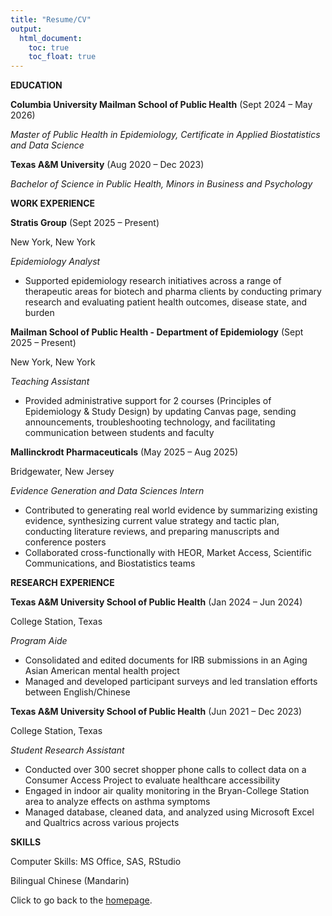 ```yaml
---
title: "Resume/CV"
output: 
  html_document:
    toc: true
    toc_float: true
---
```


**EDUCATION**

**Columbia University Mailman School of Public Health** (Sept 2024 – May 2026)

*Master of Public Health in Epidemiology, Certificate in Applied Biostatistics and Data Science*

**Texas A&M University** (Aug 2020 – Dec 2023)

*Bachelor of Science in Public Health, Minors in Business and Psychology*	


**WORK EXPERIENCE**

**Stratis Group** (Sept 2025 – Present)

New York, New York

*Epidemiology Analyst*

* Supported epidemiology research initiatives across a range of therapeutic areas for biotech and pharma clients by conducting primary research and evaluating patient health outcomes, disease state, and burden

**Mailman School of Public Health - Department of Epidemiology**	(Sept 2025 – Present)

New York, New York

*Teaching Assistant*

* Provided administrative support for 2 courses (Principles of Epidemiology & Study Design) by updating Canvas page, sending announcements, troubleshooting technology, and facilitating communication between students and faculty

**Mallinckrodt Pharmaceuticals** (May 2025 – Aug 2025)

Bridgewater, New Jersey 

*Evidence Generation and Data Sciences Intern*

* Contributed to generating real world evidence by summarizing existing evidence, synthesizing current value strategy and tactic plan, conducting literature reviews, and preparing manuscripts and conference posters
* Collaborated cross-functionally with HEOR, Market Access, Scientific Communications, and Biostatistics teams 


**RESEARCH EXPERIENCE**

**Texas A&M University School of Public Health** (Jan 2024 – Jun 2024)

College Station, Texas

*Program Aide* 

* Consolidated and edited documents for IRB submissions in an Aging Asian American mental health project 
* Managed and developed participant surveys and led translation efforts between English/Chinese 


**Texas A&M University School of Public Health**  (Jun 2021 – Dec 2023)

College Station, Texas

*Student Research Assistant*

* Conducted over 300 secret shopper phone calls to collect data on a Consumer Access Project to evaluate healthcare accessibility 
* Engaged in indoor air quality monitoring in the Bryan-College Station area to analyze effects on asthma symptoms 
* Managed database, cleaned data, and analyzed using Microsoft Excel and Qualtrics across various projects 

	
**SKILLS**

Computer Skills: MS Office, SAS, RStudio 

Bilingual Chinese (Mandarin)




Click to go back to the [homepage](index.html).
